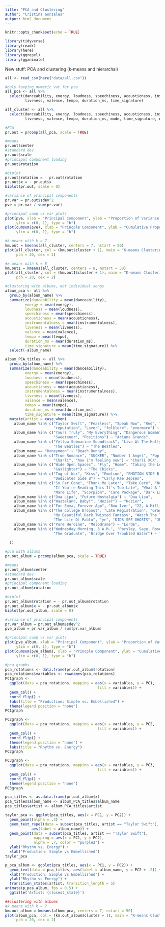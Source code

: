 ```yaml
---
title: "PCA and Clustering"
author: "Cristina Gonzales"
output: html_document
---
```


```r
knitr::opts_chunk$set(echo = TRUE)
```

```r
library(tidyverse)
library(readr)
library(here)
library(ggrepel)
library(gganimate)
```

New stuff: PCA and clustering (k-means and hierarchal)

```r
all <- read_csv(here("data/all.csv")) 

#only keeping numeric var for pca
all_pca <- all %>%
  select(danceability, energy, loudness, speechiness, acousticness, instrumentalness,
         liveness, valence, tempo, duration_ms, time_signature)

all_cluster <- all %>%
  select(danceability, energy, loudness, speechiness, acousticness, instrumentalness,
         liveness, valence, tempo, duration_ms, mode, time_signature, explicit)
```

```r
#PCA
pr.out = prcomp(all_pca, scale = TRUE)

#means
pr.out$center
#standard dev
pr.out$scale
#principal component loading
pr.out$rotation

#biplot
pr.out$rotation = - pr.out$rotation
pr.out$x = - pr.out$x
biplot(pr.out, scale = 0)

#variance of principal components
pr.var = pr.out$sdev^2
pve = pr.var / sum(pr.var)

#principal comp vs var plots
plot(pve, xlab = "Principal Component", ylab = "Proportion of Variance Explained",
     ylim = c(0, 1), type = "b")
plot(cumsum(pve), xlab = "Princple Component", ylab = "Cumulative Proportion of Variance Explained",
     ylim = c(0, 1), type = "b")
```

```r
#k means with k = 7
km.out = kmeans(all_cluster, centers = 7, nstart = 50)
plot(all_cluster, col = (km.out$cluster + 1), main = "K-means Clustering Results With K=7",
     pch = 20, cex = 2)

#k means with k = 8
km.out1 = kmeans(all_cluster, centers = 8, nstart = 50)
plot(all_cluster, col = (km.out1$cluster + 1), main = "K-means Clustering Results With K=7",
     pch = 20, cex = 2)
```

```r
#clustering with albums, not individual songs
album_pca <- all %>%
  group_by(album_name) %>%
  summarize(danceability = mean(danceability),
         energy = mean(energy),
         loudness = mean(loudness), 
         speechiness = mean(speechiness), 
         acousticness = mean(acousticness), 
         instrumentalness = mean(instrumentalness),
         liveness = mean(liveness), 
         valence = mean(valence), 
         tempo = mean(tempo), 
         duration_ms = mean(duration_ms), 
         time_signature = mean(time_signature)) %>%
  select(-album_name)

album_PCA_titles <- all %>%
  group_by(album_name) %>%
  summarize(danceability = mean(danceability),
         energy = mean(energy),
         loudness = mean(loudness), 
         speechiness = mean(speechiness), 
         acousticness = mean(acousticness), 
         instrumentalness = mean(instrumentalness),
         liveness = mean(liveness), 
         valence = mean(valence), 
         tempo = mean(tempo), 
         duration_ms = mean(duration_ms), 
         time_signature = mean(time_signature)) %>%
  mutate(artist = case_when(
    album_name %in% c("Taylor Swift", "Fearless", "Speak Now", "Red", "1989",
                      "reputation", "Lover", "folklore", "evermore") ~ "Taylor Swift",
    album_name %in% c("Yours Truly", "My Everything", "Dangerous Woman", "thank u, next",
                      "Sweetener", "Positions") ~ "Ariana Grande",
    album_name %in% c("Yellow Submarine Soundtrack", "Live At The Hollywood Bowl", 
                      "The Beatles") ~ "The Beatles",
    album_name == "Honeymoon" ~ "Beach Bunny",
    album_name %in% c("True Romance", "SUCKER", "Number 1 Angel", "Pop 2",
                      "Charli", "how i'm feeling now") ~ "Charli XCX",
    album_name %in% c("Wide Open Spaces", "Fly", "Home", "Taking the Long Way",
                      "Gaslighter") ~ "The Chicks",
    album_name %in% c("Tug of War", "Kiss", "Emotion", "EMOTION SIDE B +", "Dedicated",
                      "Dedicated Side B") ~ "Carly Rae Jepsen",
    album_name %in% c("So Far Gone", "Thank Me Later", "Take Care", "Nothing Was The Same",
                      "If You're Reading This It's Too Late", "What A Time To Be Alive", "Views",
                      "More Life", "Scorpion", "Care Package", "Dark Lane Demo Tapes") ~ "Drake",
    album_name %in% c("Dua Lipa", "Future Nostalgia") ~ "Dua Lipa",
    album_name %in% c("Wasteland, Baby!", "Hozier") ~ "Hozier",
    album_name %in% c("For Emma, Forever Ago", "Bon Iver", "22, A Million", "i,i") ~ "Bon Iver",
    album_name %in% c("The College Dropout", "Late Registration", "Graduation", "808s & Heartbreak",
                      "My Beautiful Dark Twisted Fantasy", "Watch The Throne", "Yeezus",
                      "The Life Of Pablo", "ye", "KIDS SEE GHOSTS", "JESUS IS KING") ~ "Kanye",
    album_name %in% c("Pure Heroine", "Melodrama") ~ "Lorde",
    album_name %in% c("Wednesday Morning, 3 A.M.", "Parsley, Sage, Rosemary And Thyme", "Bookends",
                      "The Graduate", "Bridge Over Troubled Water") ~ "Simon & Garfunkel"
    
  ))

```

```r
#pca with albums
pr.out_album = prcomp(album_pca, scale = TRUE)

#means
pr.out_album$center
#standard dev
pr.out_album$scale
#principal component loading
pr.out_album$rotation

#biplot
pr.out_album$rotation = - pr.out_album$rotation
pr.out_album$x = - pr.out_album$x
biplot(pr.out_album, scale = 0)

#variance of principal components
pr.var_album = pr.out_album$sdev^2
pve_album = pr.var_album / sum(pr.var_album)

#principal comp vs var plots
plot(pve_album, xlab = "Principal Component", ylab = "Proportion of Variance Explained",
     ylim = c(0, 1), type = "b")
plot(cumsum(pve_album), xlab = "Princple Component", ylab = "Cumulative Proportion of Variance Explained",
     ylim = c(0, 1), type = "b")

#pca graphs
pca_rotations <- data.frame(pr.out_album$rotation)
pca_rotations$variables <- rownames(pca_rotations)
PC1graph <- 
  ggplot(data = pca_rotations, mapping = aes(x = variables, y = PC1, 
                                          fill = variables)) +
  geom_col() +
  coord_flip() +
  labs(title = "Production: Simple vs. Embellished") +
  theme(legend.position = "none")
PC1graph

PC2graph <- 
  ggplot(data = pca_rotations, mapping = aes(x = variables, y = PC2, 
                                          fill = variables)) +
  geom_col() +
  coord_flip() +
  theme(legend.position = "none") +
  labs(title = "Rhythm vs. Energy")
PC2graph

PC3graph <- 
  ggplot(data = pca_rotations, mapping = aes(x = variables, y = PC3, 
                                          fill = variables)) +
  geom_col() +
  coord_flip() +
  theme(legend.position = "none")
PC3graph

pca_titles <- as.data.frame(pr.out_album$x)
pca_titles$album_name <- album_PCA_titles$album_name
pca_titles$artist <- album_PCA_titles$artist

taylor_pca <- ggplot(pca_titles, aes(x = PC1, y = PC2)) +
  geom_point(alpha = .3) +
  geom_text_repel(data = subset(pca_titles, artist == "Taylor Swift"),
            aes(label = album_name)) +
  geom_point(data = subset(pca_titles, artist == "Taylor Swift"), 
             mapping = aes(x = PC1, y = PC2),
             alpha = .7, color = "purple2") +
  ylab("Rhythm vs. Energy") +
  xlab("Production: Simple vs Embellished")
taylor_pca

p_pca_album <- ggplot(pca_titles, aes(x = PC1, y = PC2)) +
  geom_text(data = pca_titles, aes(label = album_name, y = PC2 + .2)) +
  xlab("Production: Simple vs Embellished") +
  ylab("Rhythm vs Energy") +
  transition_states(artist, transition_length = 5)
animate(p_pca_album, fps = 0.5) + 
  ggtitle('Artist: {closest_state}')
```

```r
##clustering with albums
#k means with k = 7
km.out_album = kmeans(album_pca, centers = 7, nstart = 50)
plot(album_pca, col = (km.out_album$cluster + 1), main = "K-means Clustering Results With K=7",
     pch = 20, cex = 2)

```



